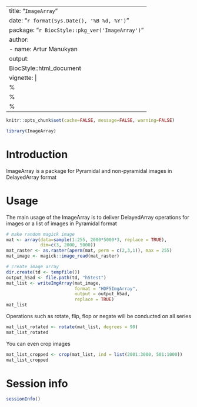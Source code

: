 
---
title: "`ImageArray`"
date: "`r format(Sys.Date(), '%B %d, %Y')`"
package: "`r BiocStyle::pkg_ver('ImageArray')`"
author: 
  - name: Artur Manukyan
output:
  BiocStyle::html_document
vignette: |
  %\VignetteIndexEntry{ImageArray}
  %\VignetteEngine{knitr::rmarkdown}
  %\VignetteEncoding{UTF-8}
---

```r
knitr::opts_chunk$set(cache=FALSE, message=FALSE, warning=FALSE)
```

```r
library(ImageArray)
```

# Introduction

ImageArray is a package for Pyramidal and non-pyramidal 
images in DelayedArray format 

# Usage

The main usage of the ImageArray is to deliver DelayedArray 
operations for images or a list of images in Pyramidal format 

```r
# make random magick image
mat <- array(data=sample(1:255, 2000*5000*3, replace = TRUE), 
             dim=c(3, 2000, 5000))
mat_raster <- as.raster(aperm(mat, perm = c(2,3,1)), max = 255)
mat_image <- magick::image_read(mat_raster)

# create image array
dir.create(td <- tempfile())
output_h5ad <- file.path(td, "h5test")
mat_list <- writeImgArray(mat_image, 
                          format = "HDF5ImgArray", 
                          output = output_h5ad, 
                          replace = TRUE)
mat_list
```

Operations such as rotate, flip, flop or negate will be 
conducted on all series

```r
mat_list_rotated <- rotate(mat_list, degrees = 90)
mat_list_rotated
```

You can even crop images

```r
mat_list_cropped <- crop(mat_list, ind = list(2001:3000, 501:1000))
mat_list_cropped
```

# Session info

```r
sessionInfo()
```

